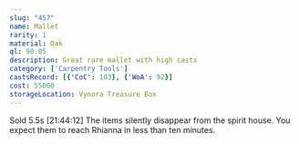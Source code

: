 ```yaml
---
slug: "457"
name: Mallet
rarity: 1
material: Oak
ql: 90.05
description: Great rare mallet with high casts
category: ['Carpentry Tools']
castsRecord: [{'CoC': 103}, {'WoA': 92}]
cost: 55000
storageLocation: Vynora Treasure Box
---
```


Sold 5.5s [21:44:12] The items silently disappear from the spirit house. You expect them to reach Rhianna in less than ten minutes.